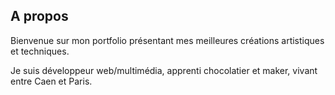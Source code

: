 ## A propos

Bienvenue sur mon portfolio présentant mes meilleures créations artistiques et techniques.

Je suis développeur web/multimédia, apprenti chocolatier et maker, vivant entre Caen et Paris.

